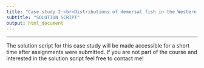 ```yaml
---
title: "Case study 2:<br>Distributions of demersal fish in the Western and Central Baltic Sea"
subtitle: "SOLUTION SCRIPT"
output: html_document
---
```


***

The solution script for this case study will be made accessible for a short time after assignments were submitted. If you are not part of the course and interested in the solution script feel free to contact me!